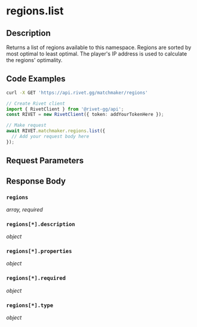 

# regions.list

## Description

Returns a list of regions available to this namespace.
Regions are sorted by most optimal to least optimal. The player's IP address
is used to calculate the regions' optimality.



## Code Examples

<CodeGroup title='Request' tag='GET' label='https://api.rivet.gg/matchmaker/regions'>

```bash {{ title: 'cURL' }}
curl -X GET 'https://api.rivet.gg/matchmaker/regions'
```

```ts
// Create Rivet client
import { RivetClient } from '@rivet-gg/api';
const RIVET = new RivetClient({ token: addYourTokenHere });

// Make request
await RIVET.matchmaker.regions.list({
  // Add your request body here
});
```

</CodeGroup>


## Request Parameters


## Response Body

### `regions`

_array, required_

### `regions[*].description`

_object_

### `regions[*].properties`

_object_

### `regions[*].required`

_object_

### `regions[*].type`

_object_



